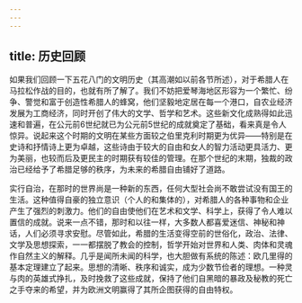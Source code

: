 ```yaml
---
---
---
```

title: 历史回顾
---




如果我们回顾一下五花八门的文明历史（其高潮如以前各节所述），对于希腊人在马拉松作战的目的，也就有所了解了。我们不妨把爱琴海地区形容为一个繁忙、纷争、警觉和富于创造性希腊人的蜂窝，他们坚毅地定居在每一个港口，自农业经济发展为工商经济，同时开创了伟大的文学、哲学和艺术。这些新文化成熟得如此迅速和普遍，在公元前6世纪就已为公元前5世纪的成就奠定了基础，看来真是令人惊异。说起来这个时期的文明在某些方面较之伯里克利时期更为优异——特别是在史诗和抒情诗上更为卓越，这些诗由于较大的自由和女人的智力活动更具活力、更为美丽，也较而后及更民主的时期获有较佳的管理。在那个世纪的末期，独裁的政治已经给予了希腊足够的秩序，为未来的希腊自由铺好了道路。

实行自治，在那时的世界尚是一种新的东西，任何大型社会尚不敢尝试没有国王的生活。这种值得自豪的独立意识（个人的和集体的），对希腊人的各种事物和企业产生了强烈的刺激力。他们的自由使他们在艺术和文学、科学上，获得了令人难以置信的成就。说来一点不错，那时和以往一样，大多数人都喜爱迷信、神秘和神话，人们必须寻求安慰。尽管如此，希腊的生活变得空前的世俗化，政治、法律、文学及思想探索，一一都摆脱了教会的控制，哲学开始对世界和人类、肉体和灵魂作自然主义的解释。几乎是闻所未闻的科学，也大胆做有系统的陈述：欧几里得的基本定理建立了起来。思想的清晰、秩序和诚实，成为少数节俭者的理想。一种灵与肉的英雄式挣扎，及时挽救了这些成就，保持了他们自黑暗的暴政及秘教的死亡之手夺来的希望，并为欧洲文明赢得了其所企图获得的自由特权。